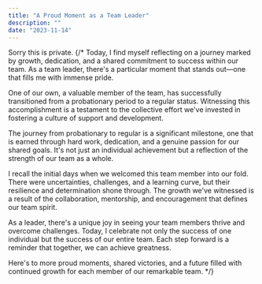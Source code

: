 ```yaml
---
title: "A Proud Moment as a Team Leader"
description: ""
date: "2023-11-14"
---
```



Sorry this is private.
{/* Today, I find myself reflecting on a journey marked by growth, dedication, and a shared commitment to success within our team. As a team leader, there's a particular moment that stands out—one that fills me with immense pride.

One of our own, a valuable member of the team, has successfully transitioned from a probationary period to a regular status. Witnessing this accomplishment is a testament to the collective effort we've invested in fostering a culture of support and development.

The journey from probationary to regular is a significant milestone, one that is earned through hard work, dedication, and a genuine passion for our shared goals. It's not just an individual achievement but a reflection of the strength of our team as a whole.

I recall the initial days when we welcomed this team member into our fold. There were uncertainties, challenges, and a learning curve, but their resilience and determination shone through. The growth we've witnessed is a result of the collaboration, mentorship, and encouragement that defines our team spirit.

As a leader, there's a unique joy in seeing your team members thrive and overcome challenges. Today, I celebrate not only the success of one individual but the success of our entire team. Each step forward is a reminder that together, we can achieve greatness.

Here's to more proud moments, shared victories, and a future filled with continued growth for each member of our remarkable team. */}
